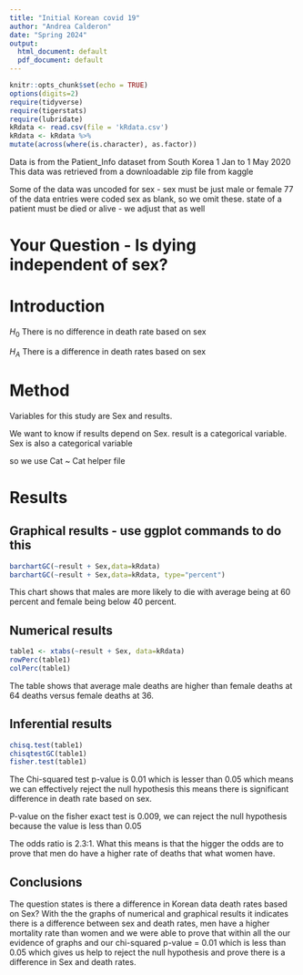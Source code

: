 ```yaml
---
title: "Initial Korean covid 19"
author: "Andrea Calderon"
date: "Spring 2024"
output:
  html_document: default
  pdf_document: default
---
```


```r
knitr::opts_chunk$set(echo = TRUE)
options(digits=2)
require(tidyverse)
require(tigerstats)
require(lubridate)
kRdata <- read.csv(file = 'kRdata.csv')
kRdata <- kRdata %>%
mutate(across(where(is.character), as.factor))

```
 Data is from the Patient_Info dataset from South Korea 1 Jan to 1 May 2020 This data was retrieved from a downloadable zip file from kaggle

Some of the data was uncoded for sex - sex must be just male or female
77 of the data entries were coded sex  as blank, so we omit these.
state of a patient must be died or alive - we adjust that as well   
  
# Your Question - Is dying independent of sex?

# Introduction 

$H_0$ There is no difference in death rate based on sex

$H_A$ There is a difference in death rates based on sex

# Method
Variables for this study are Sex and results.

We want to know if results depend on Sex.
result is a categorical variable.
Sex is also a categorical variable 

so we use Cat ~ Cat helper file

# Results 


## Graphical results - use ggplot commands to do this  

```r
barchartGC(~result + Sex,data=kRdata)
barchartGC(~result + Sex,data=kRdata, type="percent")

```

This chart shows that males are more likely to die with average being at 60 percent and female being below 40 percent.

  


  
## Numerical results

```r
table1 <- xtabs(~result + Sex, data=kRdata)
rowPerc(table1)
colPerc(table1)
```


The table shows that average male deaths are higher than female deaths at 64 deaths versus female deaths at 36. 

## Inferential results 

```r
chisq.test(table1)
chisqtestGC(table1)
fisher.test(table1)
```
The Chi-squared test p-value is 0.01 which is lesser than 0.05 which means we can effectively reject the null hypothesis this means there is significant difference in death rate based on sex. 

P-value on the fisher exact test is 0.009, we can reject the null hypothesis because the value is less than 0.05

The odds ratio is 2.3:1. What this means is that the higger the odds are to prove that men do have a higher rate of deaths that what women have.


## Conclusions

The question states is there a difference in Korean data death rates based on Sex? With the the graphs of numerical and graphical results it indicates there is a difference between sex and death rates, men have a higher mortality rate than women and we were able to prove that within all the our evidence of graphs and our chi-squared p-value = 0.01 which is less than 0.05 which gives us help to reject the null hypothesis and prove there is a difference in Sex and death rates. 